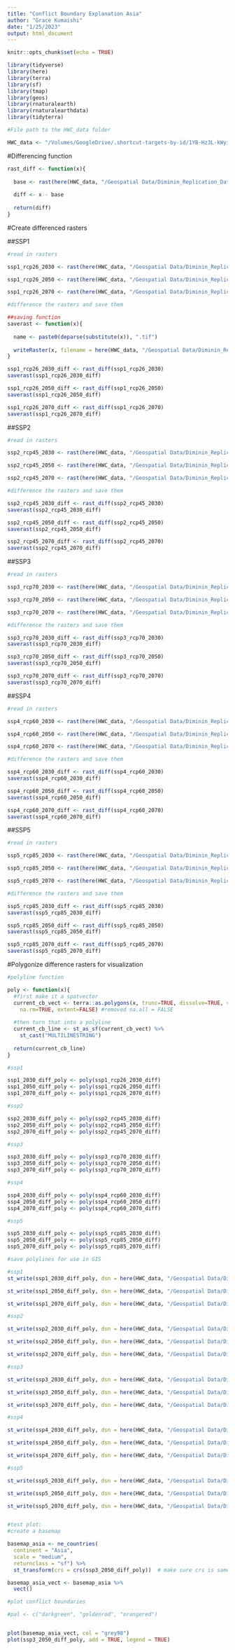 ```yaml
---
title: "Conflict Boundary Explanation Asia"
author: "Grace Kumaishi"
date: "1/25/2023"
output: html_document
---
```


```r
knitr::opts_chunk$set(echo = TRUE)

library(tidyverse)
library(here)
library(terra)
library(sf)
library(tmap)
library(geos)
library(rnaturalearth)
library(rnaturalearthdata)
library(tidyterra)

#File path to the HWC_data folder

HWC_data <- "/Volumes/GoogleDrive/.shortcut-targets-by-id/1YB-Hz3L-kWyiZMg2UM89GQkvqXyZUW1H/HWC_data"
```

#Differencing function

```r
rast_diff <- function(x){
  
  base <- rast(here(HWC_data, "/Geospatial Data/Diminin_Replication_Data/conflict_boundaries/wp2010_current_day_cb_raster_asia.tif"))
  
  diff <- x - base
  
  return(diff)
}
```

#Create differenced rasters

##SSP1

```r
#read in rasters

ssp1_rcp26_2030 <- rast(here(HWC_data, "/Geospatial Data/Diminin_Replication_Data/conflict_boundaries_rasters_asia/SSP1_RCP26_2030.tif"))

ssp1_rcp26_2050 <- rast(here(HWC_data, "/Geospatial Data/Diminin_Replication_Data/conflict_boundaries_rasters_asia/SSP1_RCP26_2050.tif"))

ssp1_rcp26_2070 <- rast(here(HWC_data, "/Geospatial Data/Diminin_Replication_Data/conflict_boundaries_rasters_asia/SSP1_RCP26_2070.tif"))

#difference the rasters and save them

##saving function
saverast <- function(x){
  
  name <- paste0(deparse(substitute(x)), ".tif")
  
  writeRaster(x, filename = here(HWC_data, "/Geospatial Data/Diminin_Replication_Data/differenced_rasters_asia/", name), overwrite = TRUE)
}

ssp1_rcp26_2030_diff <- rast_diff(ssp1_rcp26_2030)
saverast(ssp1_rcp26_2030_diff)

ssp1_rcp26_2050_diff <- rast_diff(ssp1_rcp26_2050)
saverast(ssp1_rcp26_2050_diff)

ssp1_rcp26_2070_diff <- rast_diff(ssp1_rcp26_2070)
saverast(ssp1_rcp26_2070_diff)

```

##SSP2

```r
#read in rasters

ssp2_rcp45_2030 <- rast(here(HWC_data, "/Geospatial Data/Diminin_Replication_Data/conflict_boundaries_rasters_asia/SSP2_RCP45_2030.tif"))

ssp2_rcp45_2050 <- rast(here(HWC_data, "/Geospatial Data/Diminin_Replication_Data/conflict_boundaries_rasters_asia/SSP2_RCP45_2050.tif"))

ssp2_rcp45_2070 <- rast(here(HWC_data, "/Geospatial Data/Diminin_Replication_Data/conflict_boundaries_rasters_asia/SSP2_RCP45_2070.tif"))

#difference the rasters and save them

ssp2_rcp45_2030_diff <- rast_diff(ssp2_rcp45_2030)
saverast(ssp2_rcp45_2030_diff)

ssp2_rcp45_2050_diff <- rast_diff(ssp2_rcp45_2050)
saverast(ssp2_rcp45_2050_diff)

ssp2_rcp45_2070_diff <- rast_diff(ssp2_rcp45_2070)
saverast(ssp2_rcp45_2070_diff)
```

##SSP3

```r
#read in rasters

ssp3_rcp70_2030 <- rast(here(HWC_data, "/Geospatial Data/Diminin_Replication_Data/conflict_boundaries_rasters_asia/SSP3_RCP70_2030.tif"))

ssp3_rcp70_2050 <- rast(here(HWC_data, "/Geospatial Data/Diminin_Replication_Data/conflict_boundaries_rasters_asia/SSP3_RCP70_2050.tif"))

ssp3_rcp70_2070 <- rast(here(HWC_data, "/Geospatial Data/Diminin_Replication_Data/conflict_boundaries_rasters_asia/SSP3_RCP70_2070.tif"))

#difference the rasters and save them

ssp3_rcp70_2030_diff <- rast_diff(ssp3_rcp70_2030)
saverast(ssp3_rcp70_2030_diff)

ssp3_rcp70_2050_diff <- rast_diff(ssp3_rcp70_2050)
saverast(ssp3_rcp70_2050_diff)

ssp3_rcp70_2070_diff <- rast_diff(ssp3_rcp70_2070)
saverast(ssp3_rcp70_2070_diff)

```

##SSP4

```r
#read in rasters

ssp4_rcp60_2030 <- rast(here(HWC_data, "/Geospatial Data/Diminin_Replication_Data/conflict_boundaries_rasters_asia/SSP4_RCP60_2030.tif"))

ssp4_rcp60_2050 <- rast(here(HWC_data, "/Geospatial Data/Diminin_Replication_Data/conflict_boundaries_rasters_asia/SSP4_RCP60_2050.tif"))

ssp4_rcp60_2070 <- rast(here(HWC_data, "/Geospatial Data/Diminin_Replication_Data/conflict_boundaries_rasters_asia/SSP4_RCP60_2070.tif"))

#difference the rasters and save them

ssp4_rcp60_2030_diff <- rast_diff(ssp4_rcp60_2030)
saverast(ssp4_rcp60_2030_diff)

ssp4_rcp60_2050_diff <- rast_diff(ssp4_rcp60_2050)
saverast(ssp4_rcp60_2050_diff)

ssp4_rcp60_2070_diff <- rast_diff(ssp4_rcp60_2070)
saverast(ssp4_rcp60_2070_diff)
```

##SSP5

```r
#read in rasters

ssp5_rcp85_2030 <- rast(here(HWC_data, "/Geospatial Data/Diminin_Replication_Data/conflict_boundaries_rasters_asia/SSP5_RCP85_2030.tif"))

ssp5_rcp85_2050 <- rast(here(HWC_data, "/Geospatial Data/Diminin_Replication_Data/conflict_boundaries_rasters_asia/SSP5_RCP85_2050.tif"))

ssp5_rcp85_2070 <- rast(here(HWC_data, "/Geospatial Data/Diminin_Replication_Data/conflict_boundaries_rasters_asia/SSP5_RCP85_2070.tif"))

#difference the rasters and save them

ssp5_rcp85_2030_diff <- rast_diff(ssp5_rcp85_2030)
saverast(ssp5_rcp85_2030_diff)

ssp5_rcp85_2050_diff <- rast_diff(ssp5_rcp85_2050)
saverast(ssp5_rcp85_2050_diff)

ssp5_rcp85_2070_diff <- rast_diff(ssp5_rcp85_2070)
saverast(ssp5_rcp85_2070_diff)
```

#Polygonize difference rasters for visualization

```r

#polyline function

poly <- function(x){
  #first make it a spatvector
  current_cb_vect <- terra::as.polygons(x, trunc=TRUE, dissolve=TRUE, values=TRUE,
    na.rm=TRUE, extent=FALSE) #removed na.all = FALSE
  
  #then turn that into a polyline
  current_cb_line <- st_as_sf(current_cb_vect) %>% 
    st_cast("MULTILINESTRING")
  
  return(current_cb_line)
}

#ssp1

ssp1_2030_diff_poly <- poly(ssp1_rcp26_2030_diff)
ssp1_2050_diff_poly <- poly(ssp1_rcp26_2050_diff)
ssp1_2070_diff_poly <- poly(ssp1_rcp26_2070_diff)

#ssp2

ssp2_2030_diff_poly <- poly(ssp2_rcp45_2030_diff)
ssp2_2050_diff_poly <- poly(ssp2_rcp45_2050_diff)
ssp2_2070_diff_poly <- poly(ssp2_rcp45_2070_diff)

#ssp3

ssp3_2030_diff_poly <- poly(ssp3_rcp70_2030_diff)
ssp3_2050_diff_poly <- poly(ssp3_rcp70_2050_diff)
ssp3_2070_diff_poly <- poly(ssp3_rcp70_2070_diff)

#ssp4

ssp4_2030_diff_poly <- poly(ssp4_rcp60_2030_diff)
ssp4_2050_diff_poly <- poly(ssp4_rcp60_2050_diff)
ssp4_2070_diff_poly <- poly(ssp4_rcp60_2070_diff)

#ssp5

ssp5_2030_diff_poly <- poly(ssp5_rcp85_2030_diff)
ssp5_2050_diff_poly <- poly(ssp5_rcp85_2050_diff)
ssp5_2070_diff_poly <- poly(ssp5_rcp85_2070_diff)

#save polylines for use in GIS

#ssp1
st_write(ssp1_2030_diff_poly, dsn = here(HWC_data, "/Geospatial Data/Diminin_Replication_Data/differenced_polylines_asia/ssp1_rcp26_2030_diff.shp"), append = FALSE)

st_write(ssp1_2050_diff_poly, dsn = here(HWC_data, "/Geospatial Data/Diminin_Replication_Data/differenced_polylines_asia/ssp1_rcp26_2050_diff.shp"), append = FALSE)

st_write(ssp1_2070_diff_poly, dsn = here(HWC_data, "/Geospatial Data/Diminin_Replication_Data/differenced_polylines_asia/ssp1_rcp26_2070_diff.shp"), append = FALSE)

#ssp2

st_write(ssp2_2030_diff_poly, dsn = here(HWC_data, "/Geospatial Data/Diminin_Replication_Data/differenced_polylines_asia/ssp2_rcp45_2030_diff.shp"), append = FALSE)

st_write(ssp2_2050_diff_poly, dsn = here(HWC_data, "/Geospatial Data/Diminin_Replication_Data/differenced_polylines_asia/ssp2_rcp45_2050_diff.shp"), append = FALSE)

st_write(ssp2_2070_diff_poly, dsn = here(HWC_data, "/Geospatial Data/Diminin_Replication_Data/differenced_polylines_asia/ssp2_rcp45_2070_diff.shp"), append = FALSE)

#ssp3

st_write(ssp3_2030_diff_poly, dsn = here(HWC_data, "/Geospatial Data/Diminin_Replication_Data/differenced_polylines_asia/ssp3_rcp70_2030_diff.shp"), append = FALSE)

st_write(ssp3_2050_diff_poly, dsn = here(HWC_data, "/Geospatial Data/Diminin_Replication_Data/differenced_polylines_asia/ssp3_rcp70_2050_diff.shp"), append = FALSE)

st_write(ssp3_2070_diff_poly, dsn = here(HWC_data, "/Geospatial Data/Diminin_Replication_Data/differenced_polylines_asia/ssp3_rcp70_2070_diff.shp"), append = FALSE)

#ssp4

st_write(ssp4_2030_diff_poly, dsn = here(HWC_data, "/Geospatial Data/Diminin_Replication_Data/differenced_polylines_asia/ssp4_rcp60_2030_diff.shp"), append = FALSE)

st_write(ssp4_2050_diff_poly, dsn = here(HWC_data, "/Geospatial Data/Diminin_Replication_Data/differenced_polylines_asia/ssp4_rcp60_2050_diff.shp"), append = FALSE)

st_write(ssp4_2070_diff_poly, dsn = here(HWC_data, "/Geospatial Data/Diminin_Replication_Data/differenced_polylines_asia/ssp4_rcp60_2070_diff.shp"), append = FALSE)

#ssp5

st_write(ssp5_2030_diff_poly, dsn = here(HWC_data, "/Geospatial Data/Diminin_Replication_Data/differenced_polylines_asia/ssp5_rcp85_2030_diff.shp"), append = FALSE)

st_write(ssp5_2050_diff_poly, dsn = here(HWC_data, "/Geospatial Data/Diminin_Replication_Data/differenced_polylines_asia/ssp5_rcp85_2050_diff.shp"), append = FALSE)

st_write(ssp5_2070_diff_poly, dsn = here(HWC_data, "/Geospatial Data/Diminin_Replication_Data/differenced_polylines_asia/ssp5_rcp85_2070_diff.shp"), append = FALSE)


#test plot:
#create a basemap

basemap_asia <- ne_countries(
  continent = "Asia",
  scale = "medium", 
  returnclass = "sf") %>% 
  st_transform(crs = crs(ssp3_2050_diff_poly))  # make sure crs is same as raster

basemap_asia_vect <- basemap_asia %>% 
  vect()

#plot conflict boundaries

#pal <- c("darkgreen", "goldenrod", "orangered")


plot(basemap_asia_vect, col = "grey98")
plot(ssp3_2050_diff_poly, add = TRUE, legend = TRUE)

```












